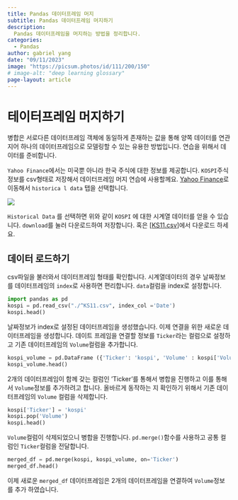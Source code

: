 ```yaml
---
title: Pandas 데이터프레임 머지
subtitle: Pandas 데이터프레임 머지하기
description:
  Pandas 데이터프레임을 머지하는 방법을 정리합니다.
categories:
  - Pandas
author: gabriel yang
date: "09/11/2023"
image: "https://picsum.photos/id/111/200/150"
# image-alt: "deep learning glossary"
page-layout: article
---
```


# 테이터프레임 머지하기

병합은 서로다른 데이터프레임 객체에 동일하게 존재하는 값을 통해 양쪽 데이터를 연관 지어 하나의 데이터프레임으로 모델링할 수 있는 유용한 방법입니다. 연습을 위해서 데이터를 준비합니다.

`Yahoo Finance`에서는 미국뿐 아니라 한국 주식에 대한 정보를 제공합니다. `KOSPI`주식 정보를 csv형태로 저장해서 데이터프레임 머지 연습에 사용할께요. [Yahoo Finance](https://finance.yahoo.com/quote/%5EKS11?p=%5EKS11&.tsrc=fin-srch)로 이동해서 `historica l data` 탭을 선택합니다.

![](images/paste-1.png)

`Historical Data` 를 선택하면 위와 같이 `KOSPI` 에 대한 시계열 데이터를 얻을 수 있습니다. `download`를 눌러 다운로드하여 저장합니다. 혹은 [[KS11.csv](/website/docs/blog/posts/2023/09/2023-09-11-pandas-merge/KS11.csv)]에서 다운로드 하세요.

## 데이터 로드하기

csv파일을 불러와서 데이터프레임 형태를 확인합니다. 시계열데이터의 경우 날짜정보를 데이터프레임의 `index`로 사용하면 편리합니다. `data`컬럼을 index로 설정합니다.
``` python
import pandas as pd
kospi = pd.read_csv("./^KS11.csv", index_col ='Date')
kospi.head()
```

날짜정보가 index로 설정된 데이터프레임을 생성했습니다. 이제 연결을 위한 새로운 데이터프레임을 생성합니다. 데이트 프레임을 연결할 정보를 `Ticker`라는 컬럼으로 설정하고 기존 데이터프레임의 `Volume`컬럼을 추가합니다.

``` python
kospi_volume = pd.DataFrame ({'Ticker': 'kospi', 'Volume' : kospi['Volume']})
kospi_volume.head()
```

2개의 데이터프레임이 함께 갖는 컬럼인 'Ticker'를 통해서 병합을 진행하고 이를 통해서 `Volume`정보를 추가하려고 합니다. 올바르게 동작하는 지 확인하기 위해서 기존 데이터프레임의 `Volume` 컬럼을 삭제합니다.

``` python
kospi['Ticker'] = 'kospi'
kospi.pop('Volume')
kospi.head()
```

`Volume`컬럼이 삭제되었으니 병합을 진행합니다. `pd.merge()`함수를 사용하고 공통 컬럼인 `Ticker`컬럼을 전달합니다.

``` python
merged_df = pd.merge(kospi, kospi_volume, on='Ticker')
merged_df.head()
```

이제 새로운 `merged_df` 데이터프레임은 2개의 데이터프레임을 연결하여 `Volume`정보를 추가 하였습니다.